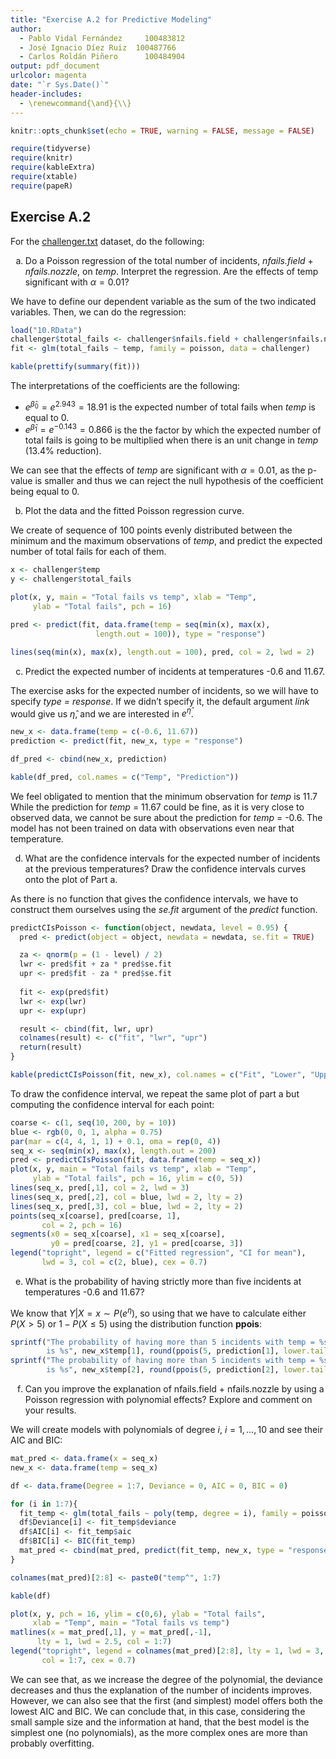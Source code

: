 ```yaml
---
title: "Exercise A.2 for Predictive Modeling"
author:
  - Pablo Vidal Fernández	  100483812
  - José Ignacio Díez Ruiz	100487766
  - Carlos Roldán Piñero	  100484904
output: pdf_document
urlcolor: magenta
date: "`r Sys.Date()`"
header-includes:
  - \renewcommand{\and}{\\}
---
```


```r
knitr::opts_chunk$set(echo = TRUE, warning = FALSE, message = FALSE)
```
```r
require(tidyverse)
require(knitr)
require(kableExtra)
require(xtable)
require(papeR)
```


## Exercise A.2

For the [challenger.txt](https://www.youtube.com/watch?v=dQw4w9WgXcQ) dataset, do the following:

a.    Do a Poisson regression of the total number of incidents, *nfails.field* + *nfails.nozzle*, on *temp*.
Interpret the regression. Are the effects of temp significant with $\alpha = 0.01$?

We have to define our dependent variable as the sum of the two indicated variables. Then, we can do the regression:

```r
load("10.RData")
challenger$total_fails <- challenger$nfails.field + challenger$nfails.nozzle
fit <- glm(total_fails ~ temp, family = poisson, data = challenger)
```

```r
kable(prettify(summary(fit)))
```


The interpretations of the coefficients are the following:

-   $e^{\hat{\beta}_0} = e^{2.943} = 18.91$ is the expected number of total fails when *temp* is equal to 0.
-   $e^{\hat{\beta}_1} = e^{-0.143} = 0.866$ is the the factor by which the expected number of total fails is going to be multiplied when there is an unit change in *temp* (13.4% reduction).

We can see that the effects of *temp* are significant with $\alpha = 0.01$, as the p-value is smaller and thus we can reject the null hypothesis of the coefficient being equal to 0.

b.    Plot the data and the fitted Poisson regression curve.

We create of sequence of 100 points evenly distributed between the minimum and the maximum observations of *temp*, and predict the expected number of total fails for each of them.

```r
x <- challenger$temp
y <- challenger$total_fails

plot(x, y, main = "Total fails vs temp", xlab = "Temp",
     ylab = "Total fails", pch = 16)

pred <- predict(fit, data.frame(temp = seq(min(x), max(x),
                   length.out = 100)), type = "response")

lines(seq(min(x), max(x), length.out = 100), pred, col = 2, lwd = 2)
```

c.    Predict the expected number of incidents at temperatures -0.6 and 11.67.

The exercise asks for the expected number of incidents, so we will have to specify *type = response*. If we didn't specify it, the default argument *link* would give us $\hat{\eta}$, and we are interested in $e^{\hat{\eta}}$. 

```r
new_x <- data.frame(temp = c(-0.6, 11.67))
prediction <- predict(fit, new_x, type = "response")

df_pred <- cbind(new_x, prediction)
```
```r
kable(df_pred, col.names = c("Temp", "Prediction"))
```



We feel obligated to mention that the minimum observation for *temp* is 11.7 While the prediction for *temp* = 11.67 could be fine, as it is very close to observed data, we cannot be sure about the prediction for *temp* = -0.6. The model has not been trained on data with observations even near that temperature.

d.    What are the confidence intervals for the expected number of incidents at the previous temperatures? Draw the confidence intervals curves onto the plot of Part a.

As there is no function that gives the confidence intervals, we have to construct them ourselves using the *se.fit* argument of the *predict* function.

```r
predictCIsPoisson <- function(object, newdata, level = 0.95) {
  pred <- predict(object = object, newdata = newdata, se.fit = TRUE)

  za <- qnorm(p = (1 - level) / 2)
  lwr <- pred$fit + za * pred$se.fit
  upr <- pred$fit - za * pred$se.fit
  
  fit <- exp(pred$fit)
  lwr <- exp(lwr)
  upr <- exp(upr)

  result <- cbind(fit, lwr, upr)
  colnames(result) <- c("fit", "lwr", "upr")
  return(result)
}
```
```r
kable(predictCIsPoisson(fit, new_x), col.names = c("Fit", "Lower", "Upper"))
```


To draw the confidence interval, we repeat the same plot of part a but computing the confidence interval for each point:

```r
coarse <- c(1, seq(10, 200, by = 10))
blue <- rgb(0, 0, 1, alpha = 0.75)
par(mar = c(4, 4, 1, 1) + 0.1, oma = rep(0, 4))
seq_x <- seq(min(x), max(x), length.out = 200)
pred <- predictCIsPoisson(fit, data.frame(temp = seq_x))
plot(x, y, main = "Total fails vs temp", xlab = "Temp",
     ylab = "Total fails", pch = 16, ylim = c(0, 5))
lines(seq_x, pred[,1], col = 2, lwd = 3)
lines(seq_x, pred[,2], col = blue, lwd = 2, lty = 2)
lines(seq_x, pred[,3], col = blue, lwd = 2, lty = 2)
points(seq_x[coarse], pred[coarse, 1],
       col = 2, pch = 16)
segments(x0 = seq_x[coarse], x1 = seq_x[coarse],
         y0 = pred[coarse, 2], y1 = pred[coarse, 3])
legend("topright", legend = c("Fitted regression", "CI for mean"),
       lwd = 3, col = c(2, blue), cex = 0.7)
```

e.    What is the probability of having strictly more than five incidents at temperatures -0.6 and 11.67?

We know that $Y|X = x \sim P(e^{\eta})$, so using that we have to calculate either $P(X > 5)$ or $1 - P(X \leq 5)$ using the distribution function **ppois**:

```r
sprintf("The probability of having more than 5 incidents with temp = %s 
        is %s", new_x$temp[1], round(ppois(5, prediction[1], lower.tail = F), 4))
sprintf("The probability of having more than 5 incidents with temp = %s 
        is %s", new_x$temp[2], round(ppois(5, prediction[2], lower.tail = F), 4))
```

f.    Can you improve the explanation of nfails.field + nfails.nozzle by using a Poisson regression with polynomial effects? Explore and comment on your results.

We will create models with polynomials of degree $i$, $i = 1, ..., 10$ and see their AIC and BIC:

```r
mat_pred <- data.frame(x = seq_x)
new_x <- data.frame(temp = seq_x)

df <- data.frame(Degree = 1:7, Deviance = 0, AIC = 0, BIC = 0)

for (i in 1:7){
  fit_temp <- glm(total_fails ~ poly(temp, degree = i), family = poisson, data = challenger)
  df$Deviance[i] <- fit_temp$deviance
  df$AIC[i] <- fit_temp$aic
  df$BIC[i] <- BIC(fit_temp)
  mat_pred <- cbind(mat_pred, predict(fit_temp, new_x, type = "response"))
}

colnames(mat_pred)[2:8] <- paste0("temp^", 1:7)
```
```r
kable(df)
```


```r
plot(x, y, pch = 16, ylim = c(0,6), ylab = "Total fails",
     xlab = "Temp", main = "Total fails vs temp")
matlines(x = mat_pred[,1], y = mat_pred[,-1],
      lty = 1, lwd = 2.5, col = 1:7)
legend("topright", legend = colnames(mat_pred)[2:8], lty = 1, lwd = 3,
       col = 1:7, cex = 0.7)
```

We can see that, as we increase the degree of the polynomial, the deviance decreases and thus the explanation of the number of incidents improves. However, we can also see that the first (and simplest) model offers both the lowest AIC and BIC. We can conclude that, in this case, considering the small sample size and the information at hand, that the best model is the simplest one (no polynomials), as the more complex ones are more than probably overfitting. 


